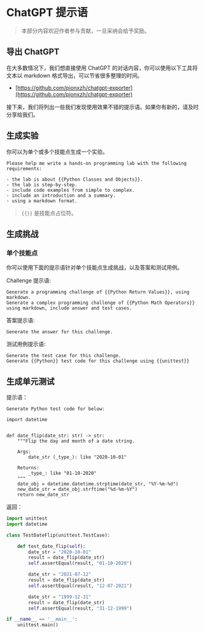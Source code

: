 # ChatGPT 提示语

> 本部分内容欢迎作者参与贡献，一旦采纳会给予奖励。

## 导出 ChatGPT

在大多数情况下，我们想直接使用 ChatGPT 的对话内容，你可以使用以下工具将文本以 markdown 格式导出，可以节省很多整理的时间。

- [https://github.com/pionxzh/chatgpt-exporter](https://github.com/pionxzh/chatgpt-exporter)

接下来，我们将列出一些我们发现使用效果不错的提示语。如果你有新的，请及时分享给我们。

## 生成实验

你可以为单个或多个技能点生成一个实验。

```text
Please help me write a hands-on programming lab with the following requirements:

- the lab is about {{Python Classes and Objects}}.
- the lab is step-by-step.
- include code examples from simple to complex.
- include an introduction and a summary.
- using a markdown format.
```

> `{{}}` 是技能点占位符。

## 生成挑战

### 单个技能点

你可以使用下面的提示语针对单个技能点生成挑战，以及答案和测试用例。

Challenge 提示语:

```text
Generate a programming challenge of {{Python Return Values}}, using markdown.
Generate a complex programming challenge of {{Python Math Operators}} using markdown, include answer and test cases.
```

答案提示语:

```text
Generate the answer for this challenge.
```

测试用例提示语:

```text
Generate the test case for this challenge.
Generate {{Python}} test code for this challenge using {{unittest}}
```

## 生成单元测试

提示语：

```text
Generate Python test code for below:

import datetime


def date_flip(date_str: str) -> str:
    """Flip the day and month of a date string.

    Args:
        date_str (_type_): like "2020-10-01"

    Returns:
        _type_: like "01-10-2020"
    """
    date_obj = datetime.datetime.strptime(date_str, "%Y-%m-%d")
    new_date_str = date_obj.strftime("%d-%m-%Y")
    return new_date_str
```

返回：

```python
import unittest
import datetime

class TestDateFlip(unittest.TestCase):

    def test_date_flip(self):
        date_str = "2020-10-01"
        result = date_flip(date_str)
        self.assertEqual(result, "01-10-2020")

        date_str = "2021-07-12"
        result = date_flip(date_str)
        self.assertEqual(result, "12-07-2021")

        date_str = "1999-12-31"
        result = date_flip(date_str)
        self.assertEqual(result, "31-12-1999")

if __name__ == '__main__':
    unittest.main()
```
